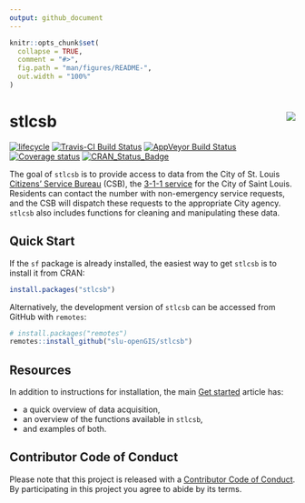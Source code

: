 ```yaml
---
output: github_document
---
```


<!-- index.md is generated from index.Rmd. Please edit that file -->

```r
knitr::opts_chunk$set(
  collapse = TRUE,
  comment = "#>",
  fig.path = "man/figures/README-",
  out.width = "100%"
)
```
# stlcsb <img src="man/figures/logo.png" align="right" />

[![lifecycle](https://img.shields.io/badge/lifecycle-maturing-blue.svg)](https://www.tidyverse.org/lifecycle/#maturing)
[![Travis-CI Build Status](https://travis-ci.org/slu-openGIS/stlcsb.svg?branch=master)](https://travis-ci.org/slu-openGIS/stlcsb)
[![AppVeyor Build Status](https://ci.appveyor.com/api/projects/status/github/slu-openGIS/stlcsb?branch=master&svg=true)](https://ci.appveyor.com/project/chris-prener/stlcsb)
[![Coverage status](https://codecov.io/gh/slu-openGIS/stlcsb/branch/master/graph/badge.svg)](https://codecov.io/github/slu-openGIS/stlcsb?branch=master)
[![CRAN\_Status\_Badge](http://www.r-pkg.org/badges/version/stlcsb)](https://cran.r-project.org/package=stlcsb)

The goal of `stlcsb` is to provide access to data from the City of St. Louis [Citizens’ Service Bureau](https://www.stlouis-mo.gov/government/departments/public-safety/neighborhood-stabilization-office/citizens-service-bureau/index.cfm) (CSB), the [3-1-1 service](https://en.wikipedia.org/wiki/3-1-1) for the City of Saint Louis. Residents can contact the number with non-emergency service requests, and the CSB will dispatch these requests to the appropriate City agency. `stlcsb` also includes functions for cleaning and manipulating these data.

## Quick Start
If the `sf` package is already installed, the easiest way to get `stlcsb` is to install it from CRAN:

``` r
install.packages("stlcsb")
```

Alternatively, the development version of `stlcsb` can be accessed from GitHub with `remotes`:

```r
# install.packages("remotes")
remotes::install_github("slu-openGIS/stlcsb")
```

## Resources
In addition to instructions for installation, the main [Get started](articles/stlcsb.html) article has:

  * a quick overview of data acquisition,
  * an overview of the functions available in `stlcsb`,
  * and examples of both.

## Contributor Code of Conduct
Please note that this project is released with a [Contributor Code of Conduct](.github/CODE_OF_CONDUCT.md). By participating in this project you agree to abide by its terms.
